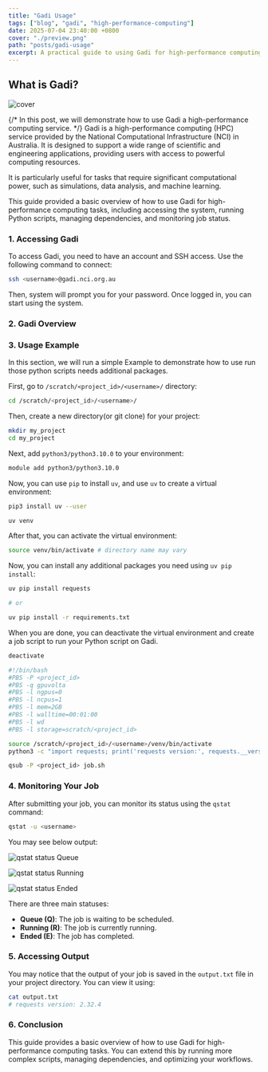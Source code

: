 ```yaml
---
title: "Gadi Usage"
tags: ["blog", "gadi", "high-performance-computing"]
date: 2025-07-04 23:40:00 +0800
cover: "./preview.png"
path: "posts/gadi-usage"
excerpt: A practical guide to using Gadi for high-performance computing tasks.
---
```


## What is Gadi?

![cover](./NCI_au.png)

{/* In this post, we will demonstrate how to use Gadi a high-performance computing service. */}
Gadi is a high-performance computing (HPC) service provided by the National Computational Infrastructure (NCI) in Australia. It is designed to support a wide range of scientific and engineering applications, providing users with access to powerful computing resources.

It is particularly useful for tasks that require significant computational power, such as simulations, data analysis, and machine learning.

This guide provided a basic overview of how to use Gadi for high-performance computing tasks, including accessing the system, running Python scripts, managing dependencies, and monitoring job status.

### 1. Accessing Gadi

To access Gadi, you need to have an account and SSH access. Use the following command to connect:

```bash
ssh <username>@gadi.nci.org.au
```

Then, system will prompt you for your password. Once logged in, you can start using the system.

### 2. Gadi Overview

### 3. Usage Example

In this section, we will run a simple Example to demonstrate how to use run those python scripts needs additional packages.

First, go to `/scratch/<project_id>/<username>/` directory:

```bash
cd /scratch/<project_id>/<username>/
```

Then, create a new directory(or git clone) for your project:

```bash
mkdir my_project
cd my_project
```

Next, add `python3/python3.10.0` to your environment:

```bash
module add python3/python3.10.0
```

Now, you can use `pip` to install `uv`, and use `uv` to create a virtual environment:

```bash
pip3 install uv --user
```

```bash
uv venv
```

After that, you can activate the virtual environment:

```bash
source venv/bin/activate # directory name may vary
```

Now, you can install any additional packages you need using `uv pip install`:

```bash
uv pip install requests

# or

uv pip install -r requirements.txt
```

When you are done, you can deactivate the virtual environment and create a job script to run your Python script on Gadi.

```bash
deactivate
```

```bash
#!/bin/bash
#PBS -P <project_id>
#PBS -q gpuvolta
#PBS -l ngpus=0
#PBS -l ncpus=1
#PBS -l mem=2GB
#PBS -l walltime=00:01:00
#PBS -l wd
#PBS -l storage=scratch/<project_id>

source /scratch/<project_id>/<username>/venv/bin/activate
python3 -c "import requests; print('requests version:', requests.__version__)" >> output.txt
```

```bash
qsub -P <project_id> job.sh
```

### 4. Monitoring Your Job

After submitting your job, you can monitor its status using the `qstat` command:

```bash
qstat -u <username>
```

You may see below output:

![qstat status Queue](./qstat_q.png)

![qstat status Running](./qstat_r.png)

![qstat status Ended](./qstat_e.png)

There are three main statuses:
- **Queue (Q)**: The job is waiting to be scheduled.
- **Running (R)**: The job is currently running.
- **Ended (E)**: The job has completed.

### 5. Accessing Output

You may notice that the output of your job is saved in the `output.txt` file in your project directory. You can view it using:

```bash
cat output.txt
# requests version: 2.32.4
```

### 6. Conclusion

This guide provides a basic overview of how to use Gadi for high-performance computing tasks. You can extend this by running more complex scripts, managing dependencies, and optimizing your workflows.